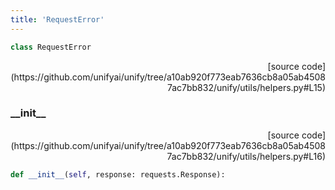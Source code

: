 ```yaml
---
title: 'RequestError'
---
```


```python
class RequestError
```

<p align="right">[source code](https://github.com/unifyai/unify/tree/a10ab920f773eab7636cb8a05ab45087ac7bb832/unify/utils/helpers.py#L15)</p>



### \_\_init\_\_

<p align="right">[source code](https://github.com/unifyai/unify/tree/a10ab920f773eab7636cb8a05ab45087ac7bb832/unify/utils/helpers.py#L16)</p>

```python
def __init__(self, response: requests.Response):
```


